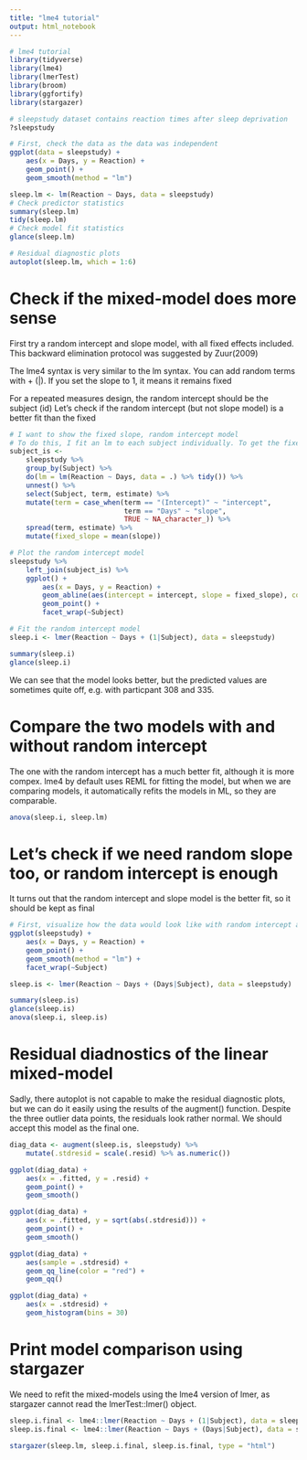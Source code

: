```yaml
---
title: "lme4 tutorial"
output: html_notebook
---
```



```r
# lme4 tutorial
library(tidyverse)
library(lme4)
library(lmerTest)
library(broom)
library(ggfortify)
library(stargazer)
```

```r
# sleepstudy dataset contains reaction times after sleep deprivation
?sleepstudy

# First, check the data as the data was independent
ggplot(data = sleepstudy) +
    aes(x = Days, y = Reaction) +
    geom_point() +
    geom_smooth(method = "lm")

sleep.lm <- lm(Reaction ~ Days, data = sleepstudy)
# Check predictor statistics
summary(sleep.lm)
tidy(sleep.lm)
# Check model fit statistics
glance(sleep.lm)
```

```r
# Residual diagnostic plots
autoplot(sleep.lm, which = 1:6)
```

# Check if the mixed-model does more sense
First try a random intercept and slope model, with all fixed effects included. This backward elimination protocol was suggested by Zuur(2009)

The lme4 syntax is very similar to the lm syntax. You can add random terms with + (<slope>|<intercept>). If you set the slope to 1, it means it remains fixed

For a repeated measures design, the random intercept should be the subject (id)
Let's check if the random intercept (but not slope model) is a better fit than the fixed

```r
# I want to show the fixed slope, random intercept model
# To do this, I fit an lm to each subject individually. To get the fixed intercept, I take the average intercept in all models.
subject_is <- 
    sleepstudy %>% 
    group_by(Subject) %>% 
    do(lm = lm(Reaction ~ Days, data = .) %>% tidy()) %>% 
    unnest() %>% 
    select(Subject, term, estimate) %>% 
    mutate(term = case_when(term == "(Intercept)" ~ "intercept",
                            term == "Days" ~ "slope",
                            TRUE ~ NA_character_)) %>% 
    spread(term, estimate) %>% 
    mutate(fixed_slope = mean(slope))

# Plot the random intercept model
sleepstudy %>% 
    left_join(subject_is) %>% 
    ggplot() +
        aes(x = Days, y = Reaction) +
        geom_abline(aes(intercept = intercept, slope = fixed_slope), color = "blue", size = 1.2) +
        geom_point() +
        facet_wrap(~Subject)

# Fit the random intercept model
sleep.i <- lmer(Reaction ~ Days + (1|Subject), data = sleepstudy)

summary(sleep.i)
glance(sleep.i)

```
We can see that the model looks better, but the predicted values are sometimes quite off, e.g. with particpant 308 and 335.

# Compare the two models with and without random intercept
The one with the random intercept has a much better fit, although it is more compex.
lme4 by default uses REML for fitting the model, but when we are comparing models, it automatically refits the models in ML, so they are comparable.
```r
anova(sleep.i, sleep.lm)
```

# Let's check if we need random slope too, or random intercept is enough
It turns out that the random intercept and slope model is the better fit, so it should be kept as final
```r
# First, visualize how the data would look like with random intercept and slope. With ggplot, it is easy, beacause the geom_smooth(method = "lm") function does this automatically, we don't have to use our data from the earlier chunk.
ggplot(sleepstudy) +
    aes(x = Days, y = Reaction) +
    geom_point() +
    geom_smooth(method = "lm") +
    facet_wrap(~Subject)

sleep.is <- lmer(Reaction ~ Days + (Days|Subject), data = sleepstudy)

summary(sleep.is)
glance(sleep.is)
anova(sleep.i, sleep.is)
```

# Residual diadnostics of the linear mixed-model
Sadly, there autoplot is not capable to make the residual diagnostic plots, but we can do it easily using the results of the augment() function.
Despite the three outlier data points, the residuals look rather normal. 
We should accept this model as the final one.

```r
diag_data <- augment(sleep.is, sleepstudy) %>% 
    mutate(.stdresid = scale(.resid) %>% as.numeric())

ggplot(diag_data) +
    aes(x = .fitted, y = .resid) +
    geom_point() +
    geom_smooth()

ggplot(diag_data) +
    aes(x = .fitted, y = sqrt(abs(.stdresid))) +
    geom_point() +
    geom_smooth()

ggplot(diag_data) +
    aes(sample = .stdresid) +
    geom_qq_line(color = "red") +
    geom_qq()

ggplot(diag_data) +
    aes(x = .stdresid) +
    geom_histogram(bins = 30)


```

# Print model comparison using stargazer
We need to refit the mixed-models using the lme4 version of lmer, as stargazer cannot read the lmerTest::lmer() object.

```r
sleep.i.final <- lme4::lmer(Reaction ~ Days + (1|Subject), data = sleepstudy)
sleep.is.final <- lme4::lmer(Reaction ~ Days + (Days|Subject), data = sleepstudy)

stargazer(sleep.lm, sleep.i.final, sleep.is.final, type = "html")
```







